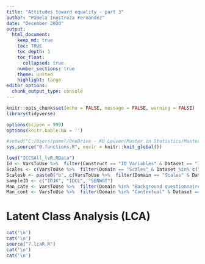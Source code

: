 ```yaml
---
title: "Attitudes toward equality - part 3"
author: "Pamela Inostroza Fernández"
date: "December 2020"
output: 
  html_document:
    keep_md: true
    toc: TRUE
    toc_depth: 1
    toc_float: 
      collapsed: true
    number_sections: true
    theme: united
    highlight: tango
editor_options: 
  chunk_output_type: console
---
```


```r
knitr::opts_chunk$set(echo = FALSE, message = FALSE, warning = FALSE)
library(tidyverse)

options(scipen = 999)
options(knitr.kable.NA = '')

#setwd("C:/Users/pamel/OneDrive - KU Leuven/Master in Statistics/Master Thesis/")
sys.source("0.functions.R", envir = knitr::knit_global())

load("ICCSAll_lvR.RData")
Id <- VarsToUse %>%  filter(Construct == "ID Variables" & Dataset == "ISG") %>% dplyr::select(VariableName) %>% na.omit() %>% pull()
Scales <- c(VarsToUse %>%  filter(Domain == "Scales" & Dataset %in% c("ISG","ISE")) %>% dplyr::select(VariableName) %>% na.omit() %>% pull())
Scalesb <- paste0("b", c(VarsToUse %>%  filter(Domain == "Scales" & Dataset %in% c("ISG","ISE")) %>% dplyr::select(VariableName) %>% na.omit() %>% pull()))
sampleID <- c("IDJK", "IDCL", "SENWGT")
Man_cate <- VarsToUse %>%  filter(Domain %in% "Background questionnaires" & Dataset == "ISG") %>% dplyr::select(VariableName) %>% pull()
Man_cont <- VarsToUse %>%  filter(Domain %in% "Contextual" & Dataset == "ISG") %>% dplyr::select(VariableName) %>% pull() %>% na.omit()

```  

# Latent Class Analysis  (LCA) {.tabset .tabset-fade .tabset-pills}

```r

cat('\n')
cat('\n')
source("7.lcaR.R")
cat('\n')
cat('\n')
```
